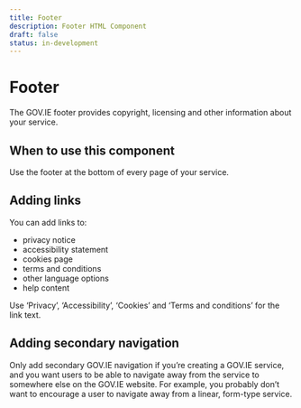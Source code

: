 ```yaml
---
title: Footer
description: Footer HTML Component
draft: false
status: in-development
---
```


# Footer

The GOV.IE footer provides copyright, licensing and other information about your service.

<ComponentStatusBlock componentId="footer" />

## When to use this component

Use the footer at the bottom of every page of your service.

## Adding links

You can add links to:

- privacy notice
- accessibility statement
- cookies page
- terms and conditions
- other language options
- help content

Use ‘Privacy’, ‘Accessibility’, ‘Cookies’ and ‘Terms and conditions’ for the link text.

## Adding secondary navigation

Only add secondary GOV.IE navigation if you’re creating a GOV.IE service, and you want users to be able to navigate away from the service to somewhere else on the GOV.IE website. For example, you probably don’t want to encourage a user to navigate away from a linear, form-type service.

